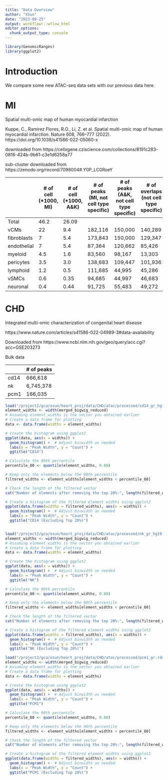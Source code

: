 ```yaml
---
title: "Data Overview"
author: "XSun"
date: "2023-09-25"
output: workflowr::wflow_html
editor_options:
  chunk_output_type: console
---
```


```r
library(GenomicRanges)
library(ggplot2)
```

# Introduction

We compare some new ATAC-seq data sets with our previous data here. 


# MI

Spatial multi-omic map of human myocardial infarction

Kuppe, C., Ramirez Flores, R.O., Li, Z. et al. Spatial multi-omic map of human myocardial infarction. Nature 608, 766–777 (2022). https://doi.org/10.1038/s41586-022-05060-x

downloaded from 
https://cellxgene.cziscience.com/collections/8191c283-0816-424b-9b61-c3e1d6258a77

sub-cluster downloaded from https://zenodo.org/record/7098004#.Y0P_LC0RoeY


|             | # of cell (*1000, MI) | # of cell (*1000, A&K) | # of peaks (MI, not cell type specific) | # of peaks (A&K, not cell type specific) | # of overlaps (not cell type specific) |
|-------------|-----------------------|------------------------|-----------------------------------------|------------------------------------------|----------------------------------------|
| Total       | 46.2                  | 26.09                  |                                         |                                          |                                        |
| vCMs        | 22                    | 9.4                    | 182,116                                 | 150,000                                  | 140,289                                |
| fibroblasts | 7                     | 5.4                    | 173,843                                 | 150,000                                  | 129,347                                |
| endothelial | 7                     | 5.4                    | 87,364                                  | 120,662                                  | 85,426                                 |
| myeloid     | 4.5                   | 1.6                    | 83,560                                  | 98,167                                   | 13,303                                 |
| pericytes   | 3.5                   | 3.0                    | 138,683                                 | 109,447                                  | 101,936                                |
| lymphoid    | 1.2                   | 0.5                    | 111,685                                 | 44,995                                   | 45,286                                 |
| vSMCs       | 0.6                   | 0.35                   | 94,685                                  | 44,997                                   | 46,683                                 |
| neuronal    | 0.4                   | 0.44                   | 91,725                                  | 55,483                                   | 49,272                                 |


# CHD

Integrated multi-omic characterization of congenital heart disease

https://www.nature.com/articles/s41586-022-04989-3#data-availability

Downloaded from https://www.ncbi.nlm.nih.gov/geo/query/acc.cgi?acc=GSE203273

Bulk data

|      | # of peaks |
|------|------------|
| cd14 | 666,618    |
| nk   | 6,745,378  |
| pcm1 | 166,035    |

``` r

load("/project2/gca/xsun/heart_proj/data/CHD/atac/processed/cd14_gr_hg19.rdata")
element_widths <- width(merged_bigwig_reduced)
# Assuming element_widths is the vector you obtained earlier
# Create a data frame for plotting
data <- data.frame(widths = element_widths)

# Create the histogram using ggplot2
ggplot(data, aes(x = widths)) +
  geom_histogram() +  # Adjust binwidth as needed
  labs(x = "Peak Width", y = "Count") +
  ggtitle("CD14")

# Calculate the 90th percentile
percentile_80 <- quantile(element_widths, 0.80)

# Keep only the elements below the 90th percentile
filtered_widths <- element_widths[element_widths < percentile_80]

# Check the length of the filtered vector
cat("Number of elements after removing the top 20%:", length(filtered_widths), "\n")

# Create a histogram of the filtered element widths using ggplot2
ggplot(data.frame(widths = filtered_widths), aes(x = widths)) +
  geom_histogram() +  # Adjust binwidth as needed
  labs(x = "Peak Width", y = "Count") +
  ggtitle("CD14 (Excluding Top 20%)")


load("/project2/gca/xsun/heart_proj/data/CHD/atac/processed/nk_gr_hg19.rdata")
element_widths <- width(merged_bigwig_reduced)
# Assuming element_widths is the vector you obtained earlier
# Create a data frame for plotting
data <- data.frame(widths = element_widths)

# Create the histogram using ggplot2
ggplot(data, aes(x = widths)) +
  geom_histogram() +  # Adjust binwidth as needed
  labs(x = "Peak Width", y = "Count") +
  ggtitle("NK")

# Calculate the 90th percentile
percentile_80 <- quantile(element_widths, 0.80)

# Keep only the elements below the 90th percentile
filtered_widths <- element_widths[element_widths < percentile_80]

# Check the length of the filtered vector
cat("Number of elements after removing the top 20%:", length(filtered_widths), "\n")

# Create a histogram of the filtered element widths using ggplot2
ggplot(data.frame(widths = filtered_widths), aes(x = widths)) +
  geom_histogram() +  # Adjust binwidth as needed
  labs(x = "Peak Width", y = "Count") +
  ggtitle("NK (Excluding Top 20%)")

load("/project2/gca/xsun/heart_proj/data/CHD/atac/processed/pcm1_gr.rdata")
element_widths <- width(merged_bigwig_reduced)
# Assuming element_widths is the vector you obtained earlier
# Create a data frame for plotting
data <- data.frame(widths = element_widths)

# Create the histogram using ggplot2
ggplot(data, aes(x = widths)) +
  geom_histogram() +  # Adjust binwidth as needed
  labs(x = "Peak Width", y = "Count") +
  ggtitle("PCM1")

# Calculate the 90th percentile
percentile_80 <- quantile(element_widths, 0.80)

# Keep only the elements below the 90th percentile
filtered_widths <- element_widths[element_widths < percentile_80]

# Check the length of the filtered vector
cat("Number of elements after removing the top 20%:", length(filtered_widths), "\n")

# Create a histogram of the filtered element widths using ggplot2
ggplot(data.frame(widths = filtered_widths), aes(x = widths)) +
  geom_histogram() +  # Adjust binwidth as needed
  labs(x = "Peak Width", y = "Count") +
  ggtitle("PCM1 (Excluding Top 20%)")

```
